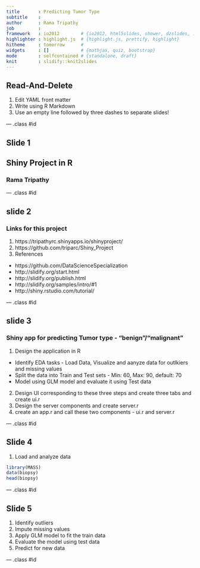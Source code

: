 ---
title       : Predicting Tumor Type
subtitle    : 
author      : Rama Tripathy
job         : 
framework   : io2012        # {io2012, html5slides, shower, dzslides, ...}
highlighter : highlight.js  # {highlight.js, prettify, highlight}
hitheme     : tomorrow      # 
widgets     : []            # {mathjax, quiz, bootstrap}
mode        : selfcontained # {standalone, draft}
knit        : slidify::knit2slides
---

## Read-And-Delete

1. Edit YAML front matter
2. Write using R Markdown
3. Use an empty line followed by three dashes to separate slides!

--- .class #id 

## Slide 1



##                            Shiny Project in R  
###                             Rama Tripathy  


--- .class #id 

## slide 2

###  Links for this project
1. https://tripathyrc.shinyapps.io/shinyproject/  
2. https://github.com/triparc/Shiny_Project  
3. References  
  - https://github.com/DataScienceSpecialization
  - http://slidify.org/start.html
  - http://slidify.org/publish.html
  - http://slidify.org/samples/intro/#1
  - http://shiny.rstudio.com/tutorial/
  
--- .class #id 

## slide 3
### Shiny app for predicting Tumor type - "benign"/"malignant"
1. Design the application in R 
  - Identify EDA tasks - Load Data, Visualize and aanyze data 
    for outlkiers and missing values
  - Split the data into Train and Test sets - Min: 60, Max: 90, default: 70
  - Model using GLM model and evaluate it using Test data
2. Design UI corresponding to these three steps and 
   create three tabs and create ui.r
3. Design the server components and create server.r
4. create an app.r and call these two components - ui.r and server.r

--- .class #id 

## Slide 4 
1. Load and analyze data
```{r}
library(MASS)
data(biopsy)
head(biopsy)

```


--- .class #id 

## Slide 5
1. Identify outliers
2. Impute missing values
3. Apply GLM model to fit the train data
4. Evaluate the model using test data
5. Predict for new data


---  .class #id 

